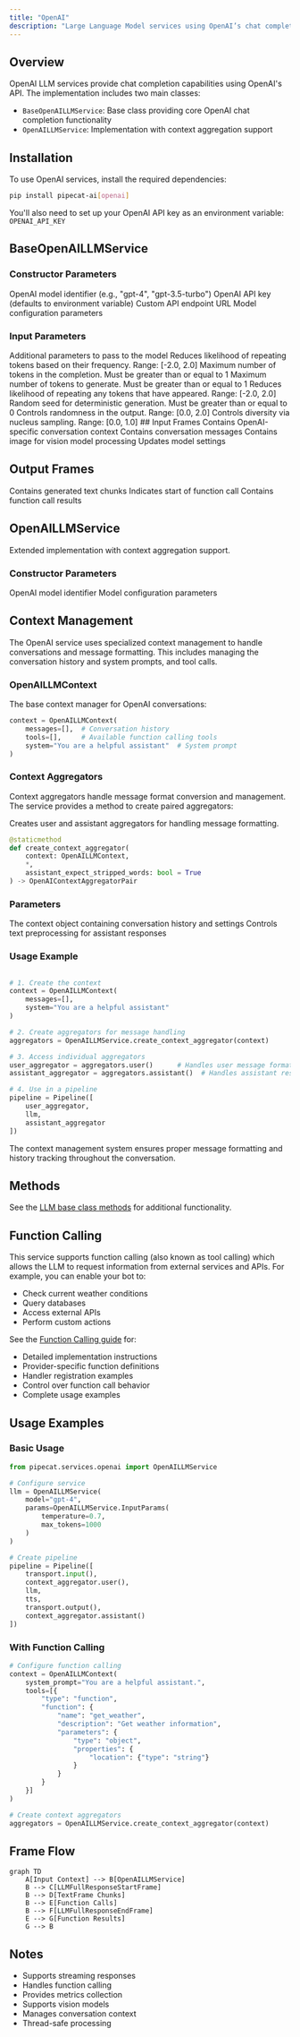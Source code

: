```yaml
---
title: "OpenAI"
description: "Large Language Model services using OpenAI’s chat completion API"
---
```


## Overview

OpenAI LLM services provide chat completion capabilities using OpenAI's API. The implementation includes two main classes:

- `BaseOpenAILLMService`: Base class providing core OpenAI chat completion functionality
- `OpenAILLMService`: Implementation with context aggregation support

## Installation

To use OpenAI services, install the required dependencies:

```bash
pip install pipecat-ai[openai]
```

You'll also need to set up your OpenAI API key as an environment variable: `OPENAI_API_KEY`

## BaseOpenAILLMService

### Constructor Parameters

<ParamField path="model" type="str" required>
  OpenAI model identifier (e.g., "gpt-4", "gpt-3.5-turbo")
</ParamField>

<ParamField path="api_key" type="str" optional>
  OpenAI API key (defaults to environment variable)
</ParamField>

<ParamField path="base_url" type="str" optional>
  Custom API endpoint URL
</ParamField>

<ParamField path="params" type="InputParams" optional>
  Model configuration parameters
</ParamField>

### Input Parameters

<ParamField path="extra" type="Optional[Dict[str, Any]]">
  Additional parameters to pass to the model
</ParamField>

<ParamField path="frequency_penalty" type="Optional[float]">
  Reduces likelihood of repeating tokens based on their frequency. Range: [-2.0,
  2.0]
</ParamField>

<ParamField path="max_completion_tokens" type="Optional[int]">
  Maximum number of tokens in the completion. Must be greater than or equal to 1
</ParamField>

<ParamField path="max_tokens" type="Optional[int]">
  Maximum number of tokens to generate. Must be greater than or equal to 1
</ParamField>

<ParamField path="presence_penalty" type="Optional[float]">
  Reduces likelihood of repeating any tokens that have appeared. Range: [-2.0,
  2.0]
</ParamField>

<ParamField path="seed" type="Optional[int]">
  Random seed for deterministic generation. Must be greater than or equal to 0
</ParamField>

<ParamField path="temperature" type="Optional[float]">
  Controls randomness in the output. Range: [0.0, 2.0]
</ParamField>

<ParamField path="top_p" type="Optional[float]">
  Controls diversity via nucleus sampling. Range: [0.0, 1.0]
</ParamField>
## Input Frames

<ParamField path="OpenAILLMContextFrame" type="Frame">
  Contains OpenAI-specific conversation context
</ParamField>

<ParamField path="LLMMessagesFrame" type="Frame">
  Contains conversation messages
</ParamField>

<ParamField path="VisionImageRawFrame" type="Frame">
  Contains image for vision model processing
</ParamField>

<ParamField path="LLMUpdateSettingsFrame" type="Frame">
  Updates model settings
</ParamField>

## Output Frames

<ParamField path="TextFrame" type="Frame">
  Contains generated text chunks
</ParamField>

<ParamField path="FunctionCallInProgressFrame" type="Frame">
  Indicates start of function call
</ParamField>

<ParamField path="FunctionCallResultFrame" type="Frame">
  Contains function call results
</ParamField>

## OpenAILLMService

Extended implementation with context aggregation support.

### Constructor Parameters

<ParamField path="model" type="str" default="gpt-4">
  OpenAI model identifier
</ParamField>

<ParamField path="params" type="BaseOpenAILLMService.InputParams">
  Model configuration parameters
</ParamField>

## Context Management

The OpenAI service uses specialized context management to handle conversations and message formatting. This includes managing the conversation history and system prompts, and tool calls.

### OpenAILLMContext

The base context manager for OpenAI conversations:

```python
context = OpenAILLMContext(
    messages=[],  # Conversation history
    tools=[],     # Available function calling tools
    system="You are a helpful assistant"  # System prompt
)
```

### Context Aggregators

Context aggregators handle message format conversion and management. The service provides a method to create paired aggregators:

<ResponseField name="create_context_aggregator" type="static method">
Creates user and assistant aggregators for handling message formatting.

```python
@staticmethod
def create_context_aggregator(
    context: OpenAILLMContext,
    *,
    assistant_expect_stripped_words: bool = True
) -> OpenAIContextAggregatorPair
```

### Parameters

<ParamField path="context" type="OpenAILLMContext" required>
  The context object containing conversation history and settings
</ParamField>

<ParamField path="assistant_expect_stripped_words" type="bool" default="True">
  Controls text preprocessing for assistant responses
</ParamField>

</ResponseField>

### Usage Example

```python

# 1. Create the context
context = OpenAILLMContext(
    messages=[],
    system="You are a helpful assistant"
)

# 2. Create aggregators for message handling
aggregators = OpenAILLMService.create_context_aggregator(context)

# 3. Access individual aggregators
user_aggregator = aggregators.user()      # Handles user message formatting
assistant_aggregator = aggregators.assistant()  # Handles assistant responses

# 4. Use in a pipeline
pipeline = Pipeline([
    user_aggregator,
    llm,
    assistant_aggregator
])
```

The context management system ensures proper message formatting and history tracking throughout the conversation.

## Methods

See the [LLM base class methods](/server/base-classes/llm#methods) for additional functionality.

## Function Calling

This service supports function calling (also known as tool calling) which allows the LLM to request information from external services and APIs. For example, you can enable your bot to:

- Check current weather conditions
- Query databases
- Access external APIs
- Perform custom actions

See the [Function Calling guide](/guides/features/function-calling) for:

- Detailed implementation instructions
- Provider-specific function definitions
- Handler registration examples
- Control over function call behavior
- Complete usage examples

## Usage Examples

### Basic Usage

```python
from pipecat.services.openai import OpenAILLMService

# Configure service
llm = OpenAILLMService(
    model="gpt-4",
    params=OpenAILLMService.InputParams(
        temperature=0.7,
        max_tokens=1000
    )
)

# Create pipeline
pipeline = Pipeline([
    transport.input(),
    context_aggregator.user(),
    llm,
    tts,
    transport.output(),
    context_aggregator.assistant()
])
```

### With Function Calling

```python
# Configure function calling
context = OpenAILLMContext(
    system_prompt="You are a helpful assistant.",
    tools=[{
        "type": "function",
        "function": {
            "name": "get_weather",
            "description": "Get weather information",
            "parameters": {
                "type": "object",
                "properties": {
                    "location": {"type": "string"}
                }
            }
        }
    }]
)

# Create context aggregators
aggregators = OpenAILLMService.create_context_aggregator(context)
```

## Frame Flow

```mermaid
graph TD
    A[Input Context] --> B[OpenAILLMService]
    B --> C[LLMFullResponseStartFrame]
    B --> D[TextFrame Chunks]
    B --> E[Function Calls]
    B --> F[LLMFullResponseEndFrame]
    E --> G[Function Results]
    G --> B
```

## Notes

- Supports streaming responses
- Handles function calling
- Provides metrics collection
- Supports vision models
- Manages conversation context
- Thread-safe processing
